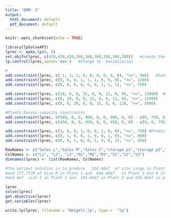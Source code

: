 ```yaml
---
title: "QMM- 2"
output:
  html_document: default
  pdf_document: default
---
```


```r
knitr::opts_chunk$set(echo = TRUE)
```

```r
library(lpSolveAPI)
lprec <- make.lp(0, 9)
set.objfn(lprec, c(420,420,420,360,360,360,300,300,300))   #create the objective function
lp.control(lprec,sense='max')   #Change to  maximization

```

```r
# 
add.constraint(lprec, c( 1, 1, 1, 0, 0, 0, 0, 0, 0), "<=", 900)   #Sales Forecast Constrain
add.constraint(lprec, c(0, 0, 0, 1, 1, 1, 0, 0, 0), "<=", 1200) 
add.constraint(lprec, c(0, 0, 0, 0, 0, 0, 1, 1, 1), "<=", 750)

add.constraint(lprec, c(20, 0, 0, 15, 0, 0, 12, 0, 0), "<=", 13000)  #Plants capacity Constraints
add.constraint(lprec, c(0, 20, 0, 0, 15, 0, 0, 12, 0), "<=", 12000)
add.constraint(lprec, c(0, 0, 20, 0, 0, 15, 0, 0, 12), "<=", 5000)

#Plants Excess capacity constraints
add.constraint(lprec, c(900, 0, 0, 900, 0, 0, 900, 0, 0) - c(0, 750, 0, 0, 750, 0, 0, 750, 0), "=", 0)
add.constraint(lprec, c(450, 0, 0, 450, 0, 0, 450, 0, 0) - c(0, 0, 750, 0, 0, 750, 0, 0, 750), "=", 0)

add.constraint(lprec, c(1, 0, 0, 1, 0, 0, 1, 0, 0), "<=", 750) #Production Capacity Constraints
add.constraint(lprec, c(0, 1, 0, 0, 1, 0, 0, 1, 0), "<=", 900)
add.constraint(lprec, c(0, 0, 1, 0, 0, 1, 0, 0, 1), "<=", 450)

```

```r
RowNames <- c("Sales L","Sales M","Sales S","storage p1","storage p2","storage p3","Excess capacity1","Excess capacity2","Production CAP1","P.CAP2","P.CAP3")
ColNames <- c("L1", "L2", "L3","M1","M2","M3","S1","S2","S3")
dimnames(lprec) <- list(RowNames, ColNames)

```


```r
#The optimal solution is to produce   516.6667  of size Large in Plant  1 and 0 in Plant 2
#and 177.7778 of Size M in Plant 1 and  666.6667   in Plant 2 and 0 in plant 3
#and 0of  size S in Plant 1 and  166.6667 in Plant 2 and 416.6667 in plant 3 to reach max profit of 696000

lprec
solve(lprec)
get.objective(lprec)
get.variables(lprec)

write.lp(lprec, filename = "Weigelt.lp", type =  "lp")


```










